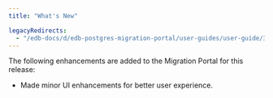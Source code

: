 ```yaml
---
title: "What's New"

legacyRedirects:
  - "/edb-docs/d/edb-postgres-migration-portal/user-guides/user-guide/3.0.1/whats_new.html"
---
```


<div id="whats_new" class="registered_link"></div>

The following enhancements are added to the Migration Portal for this release:

-   Made minor UI enhancements for better user experience.
